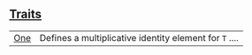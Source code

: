 
## [Traits](./core-num-traits-one-traits)

| | |
|:---|:---|
| [One](./core-num-traits-one-One) | Defines a multiplicative identity element for `T` .... |
